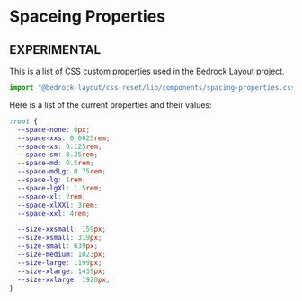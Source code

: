 
<Meta title="Pure-CSS/components/spaceing-properties.css" />

# Spaceing Properties

## EXPERIMENTAL

This is a list of CSS custom properties used in the [Bedrock Layout](?path=/docs/spacing--page) project.

```javascript
import "@bedrock-layout/css-reset/lib/components/spacing-properties.css";
```

Here is a list of the current properties and their values:

```css
:root {
  --space-none: 0px;
  --space-xxs: 0.0625rem;
  --space-xs: 0.125rem;
  --space-sm: 0.25rem;
  --space-md: 0.5rem;
  --space-mdLg: 0.75rem;
  --space-lg: 1rem;
  --space-lgXl: 1.5rem;
  --space-xl: 2rem;
  --space-xlXXl: 3rem;
  --space-xxl: 4rem;

  --size-xxsmall: 159px;
  --size-xsmall: 319px;
  --size-small: 639px;
  --size-medium: 1023px;
  --size-large: 1199px;
  --size-xlarge: 1439px;
  --size-xxlarge: 1920px;
}
```
